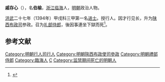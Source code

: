 '''戚存心'''（{{bd|1368年||1407年||Qi戚}}），名'''伯榆'''，[[浙江|浙江]][[临海|临海]]人，[[明朝|明朝]]政治人物。

[[洪武|洪武]]二十七年（1394年）甲戌科三甲第一名[[进士|进士]]。授行人。因才行见长，升为[[陕西布政司|陕西布政司]]参政。召为[[礼部侍郎|礼部侍郎]]，後因事連坐下獄而死<ref>{{cite book | language = zh-hans | author = 潘荣胜 | coauthors =  | title = 《明清进士录》 | url =  | date = 2006年 | location =  | publisher = [[中华书局|中华书局]] | id =  | isbn = 9787101043501 | pages = 12页 }}</ref>。

==参考文献==
<div class="references-small">
<references></references>
</div>

{{明朝人物小作品}}
{{洪武二十七年甲戌科殿試金榜}}
{{DEFAULTSORT:Qi戚}}
[[Category:明朝行人司行人|Category:明朝行人司行人]]
[[Category:明朝陝西布政使司參政|Category:明朝陝西布政使司參政]]
[[Category:明朝禮部侍郎|Category:明朝禮部侍郎]]
[[Category:臨海人|Category:臨海人]]
[[Category:戚姓|C]]
[[Category:监禁期间死亡的明朝人|Category:监禁期间死亡的明朝人]]